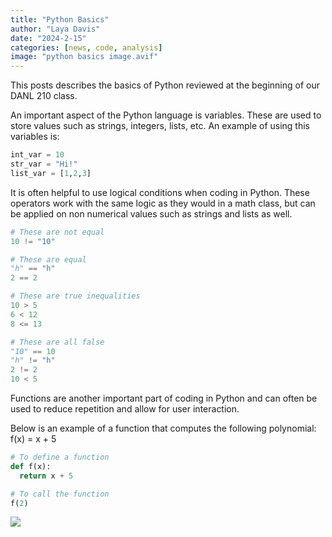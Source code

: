 ```yaml
---
title: "Python Basics"
author: "Laya Davis"
date: "2024-2-15"
categories: [news, code, analysis]
image: "python basics image.avif"
---
```


This posts describes the basics of Python reviewed at the beginning of our DANL 210 class.

An important aspect of the Python language is variables. These are used to store values such as strings, integers, lists, etc. An example of using this variables is:

```python
int_var = 10
str_var = "Hi!"
list_var = [1,2,3]
```



It is often helpful to use logical conditions when coding in Python. These operators work with the same logic as they would in a math class, but can be applied on non numerical values such as strings and lists as well.

```python
# These are not equal
10 != "10"

# These are equal 
"h" == "h"
2 == 2

# These are true inequalities
10 > 5
6 < 12
8 <= 13

# These are all false 
"10" == 10
"h" != "h"
2 != 2
10 < 5
```



Functions are another important part of coding in Python and can often be used to reduce repetition and allow for user interaction.

Below is an example of a function that computes the following polynomial: f(x) = x + 5

```python
# To define a function
def f(x):
  return x + 5

# To call the function
f(2)
```


![](image.jpg)